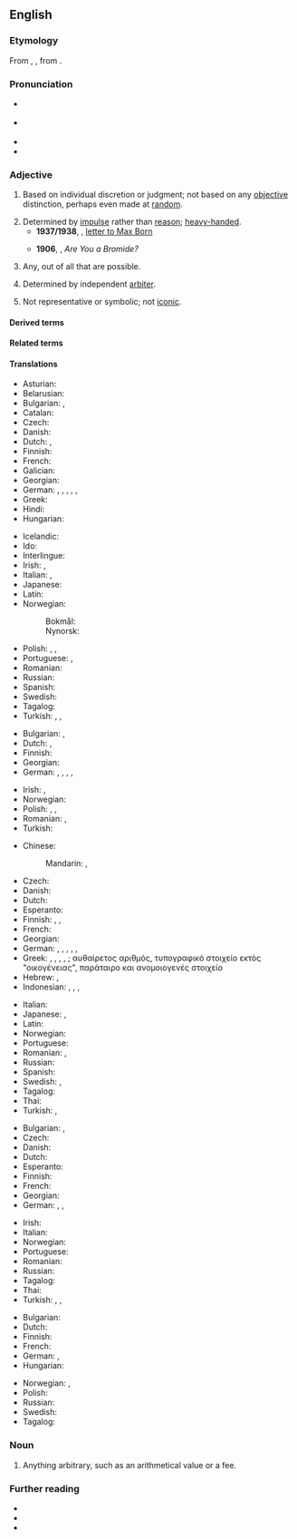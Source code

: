 ==English==
{{was wotd|2006|December|4}}

===Etymology===
From {{inh|en|enm|arbitrarie}}, {{der|en|la|arbitrārius|t=arbitrary, uncertain}}, from {{m|la|arbiter|t=witness, on-looker, listener, judge, overseer}}.

===Pronunciation===
* {{a|RP}} {{IPA|en|/ˈɑː.bɪ.tɹə.ɹi/|/ˈɑː.bɪ.tɹi/}}
* {{a|US|Canada}} {{IPA|en|/ˈɑɹ.bɪ.tɹɛ(ə).ɹi/}}
* {{audio|en|en-us-arbitrary.ogg|Audio (US)}}
* {{audio|en|en-au-arbitrary.ogg|Audio (AU)}}

===Adjective===
{{en-adj}}

# {{lb|en|usually|of a decision}} Based on individual discretion or judgment; not based on any [[objective]] distinction, perhaps even made at [[random]].
#: {{ux|en|Benjamin Franklin's designation of "positive" and "negative" to different charges was '''arbitrary'''.}}
#: {{ux|en|The decision to use 18 years as the legal age of adulthood was '''arbitrary''', as both age 17 and 19 were reasonable alternatives.}}
# Determined by [[impulse]] rather than [[reason]]; [[heavy-handed]].
#* '''1937/1938''', {{w|Albert Einstein}}, [[wikiquote:Albert Einstein and politics|letter to Max Born]]
#*: {{quote|en|The Russian trials were Stalin's purges, with which he attempted to consolidate his power. Like most people in the West, I believed these show trials to be the '''arbitrary''' acts of a cruel dictator.}}
#* '''1906''', {{w|Gelett Burgess}}, ''Are You a Bromide?''
#*: {{quote|en|The bromide conforms to everything sanctioned by the majority, and may be depended upon to be trite, banal, and '''arbitrary'''.}}
# {{lb|en|mathematics}} Any, out of all that are possible.
#: {{ux|en|The equation is true for an '''arbitrary''' value of x.}}
# Determined by independent [[arbiter]].
# {{lb|en|linguistics}} Not representative or symbolic; not [[iconic]].

====Derived terms====
{{der3|en|arbitrary-precision|arbitrarily|arbitrariness}}

====Related terms====
{{rel4|en|arbit
|arbiter
|arbitrable
|arbitrage
|arbitrary and capricious
|arbitrate
|arbitration
|arbitrator
}}

====Translations====
{{trans-top|based on individual discretion or judgment}}
* Asturian: {{t|ast|arbitrariu}}
* Belarusian: {{t|be|адво́льны|m}}
* Bulgarian: {{t+|bg|произволен}}, {{t+|bg|своеволен}}
* Catalan: {{t+|ca|arbitrari}}
* Czech: {{t+|cs|libovolný|m}}
* Danish: {{t+|da|arbitrær}}
* Dutch: {{t+|nl|willekeurig}}, {{t+|nl|arbitrair}}
* Finnish: {{t+|fi|mielivaltainen}}
* French: {{t+|fr|arbitraire}}
* Galician: {{t|gl|arbitrario}}
* Georgian: {{t|ka|დაუსაბუთებელი}}
* German: {{t+|de|willkürlich}}, {{t|de|nach Ermessen}}, {{t|de|in freiem Ermessen}}, {{t+|de|frei}}, {{t|de|Ermessens-}}, {{t+|de|arbiträr}}
* Greek: {{t+|el|αυθαίρετος}}
* Hindi: {{t+|hi|यादृच्छिक|m}}
* Hungarian: {{t+|hu|önkényes}}
{{trans-mid}}
* Icelandic: {{t|is|geðþóttalegur}}
* Ido: {{t+|io|arbitriala}}
* Interlingue: {{t|ie|arbitrari}}
* Irish: {{t|ga|ar togradh}}, {{t|ga|aondeonach}}
* Italian: {{t+|it|arbitrario|m}}, {{t|it|arbitraria|f}}
* Japanese: {{t+|ja|恣意|tr=しいてきな, shiiteki-na|alt=恣意的な}}
* Latin: {{t|la|arbitrārius}}
* Norwegian:
*: Bokmål: {{t+|nb|vilkårlig}}
*: Nynorsk: {{t|nn|vilkårleg}}
* Polish: {{t+|pl|arbitralny}}, {{t+|pl|umowny}}, {{t+|pl|dowolny}}
* Portuguese: {{t+|pt|arbitrário|m}}, {{t+|pt|arbitrária|f}}
* Romanian: {{t+|ro|arbitrar}}
* Russian: {{t+|ru|произво́льный}}
* Spanish: {{t+|es|arbitrario}}
* Swedish: {{t+|sv|godtycklig}}
* Tagalog: {{t|tl|alitakdain}}
* Turkish: {{t+|tr|keyfî}}, {{t|tr|isteğe bağlı}}, {{t+|tr|ihtiyarî}}
{{trans-bottom}}

{{trans-top|unrestrained by law; tyrannical}}
* Bulgarian: {{t+|bg|деспотичен}}, {{t+|bg|тираничен}}
* Dutch: {{t+|nl|arbitrair}}, {{t+|nl|willekeurig}}
* Finnish: {{t|fi|omavaltainen}}
* Georgian: {{t|ka|დესპოტური}}
* German: {{t+|de|willkürlich}}, {{t+|de|eigenmächtig}}, {{t|de|Willkür-}}, {{t+|de|tyrannisch}}, {{t+|de|rücksichtslos}}
{{trans-mid}}
* Irish: {{t|ga|ansmachtúil}}, {{t|ga|dírialta}}
* Norwegian: {{t+|no|vilkårlig}}
* Polish: {{t+|pl|arbitralny}}, {{t+|pl|samowolny}}, {{t+|pl|apodyktyczny}}
* Romanian: {{t+|ro|arbitrar}}, {{t+|ro|despotic}}
* Turkish: {{t|tr|re'sen}}
{{trans-bottom}}

{{trans-top|determined by impulse}}
* Chinese:
*: Mandarin: {{t+|cmn|任意}}, {{t|cmn|随机决定}}
* Czech: {{t|cs|náladový|m}}
* Danish: {{t|da|vilkårlig}}
* Dutch: {{t+|nl|willekeurig}}
* Esperanto: {{t|eo|hazarda}}
* Finnish: {{t+|fi|mielivaltainen}}, {{t+|fi|umpimähkäinen}}, {{t|fi|omavaltainen}}
* French: {{t+|fr|arbitraire}}
* Georgian: {{t|ka|თვითნებური}}
* German: {{t+|de|willkürlich}}, {{t+|de|arbiträr}}, {{t+|de|eigenwillig}}, {{t+|de|unbegründet}}, {{t|de|launenhaft}}, {{t+|de|launisch}}
* Greek: {{qualifier|adjective}} {{t+|el|αυθαίρετος}}, {{t+|el|δεσποτικός}}, {{t+|el|αυταρχικός}}, {{t+|el|παρορμητικός}}, {{t+|el|αυθόρμητος}}; {{qualifier|noun}} αυθαίρετος αριθμός, τυπογραφικό στοιχείο εκτός "οικογένειας", παράταιρο και ανομοιογενές στοιχείο
* Hebrew: {{t|he|שרירותי|tr=shriruty|m}}, {{t|he|שרירותית|tr=shrirutyt|f}}
* Indonesian: {{t+|id|sembarang}}, {{t+|id|siapa saja}}, {{t+|id|apa saja}}, {{t|id|mana saja}}
{{trans-mid}}
* Italian: {{t+|it|arbitrario}}
* Japanese: {{t+|ja|任意|tr=[[にんい]], nin-i}}, {{t|ja|不特定多数|tr=[[ふとくていたすう]], futokutei-tasū}}
* Latin: {{t|la|arbitrārius}}
* Norwegian: {{t+|no|vilkårlig}}
* Portuguese: {{t+|pt|arbitrário}}
* Romanian: {{t+|ro|arbitrar}}, {{t+|ro|impulsiv}}
* Russian: {{t+|ru|произво́льный}}
* Spanish: {{t+|es|arbitrario}}
* Swedish: {{t+|sv|godtycklig}}, {{t+|sv|arbiträr}}
* Tagalog: {{t|tl|alitakdain}}
* Thai: {{t-needed|th}}
* Turkish: {{t+|tr|keyfî}}, {{t|tr|dürtüsel}}
{{trans-bottom}}

{{trans-top|chosen at random}}
* Bulgarian: {{t+|bg|произволен}}, {{t+|bg|случаен}}
* Czech: {{t+|cs|libovolný|m}}
* Danish: {{t+|da|arbitrær}}
* Dutch: {{t+|nl|willekeurig}}
* Esperanto: {{t+|eo|arbitra}}
* Finnish: {{t+|fi|satunnainen}}
* French: {{t+|fr|arbitraire}}
* Georgian: {{t|ka|ჭირვეული}}
* German: {{t+|de|beliebig}}, {{t+|de|willkürlich}}, {{t+|de|erratisch}}
{{trans-mid}}
* Irish: {{t|ga|treallach}}
* Italian: {{t+|it|a caso|alt=scelto a caso}}
* Norwegian: {{t+|no|tilfeldig}}
* Portuguese: {{t+|pt|arbitrário}}
* Romanian: {{t+|ro|arbitrar}}
* Russian: {{t+|ru|произво́льный}}
* Tagalog: {{t|tl|alitakdain}}
* Thai: {{t-needed|th}}
* Turkish: {{t+|tr|gelişigüzel}}, {{t+|tr|rastgele}}, {{t+|tr|lalettayin}}
{{trans-bottom}}

{{trans-top|(mathematics)}}
* Bulgarian: {{t+|bg|произволен}}
* Dutch: {{t+|nl|willekeurig}}
* Finnish: {{t+|fi|mielivaltainen}}
* French: {{t+|fr|quelconque}}
* German: {{t+|de|beliebig}}, {{t|de|frei wählbar}}
* Hungarian: {{t+|hu|tetszőleges}}
{{trans-mid}}
* Norwegian: {{t+|no|vilkårlig}}, {{t+|no|tilfeldig}}
* Polish: {{t+|pl|dowolny|m}}
* Russian: {{t+|ru|произвольный}}
* Swedish: {{t+|sv|godtycklig}}
* Tagalog: {{t|tl|alitakdain}}
{{trans-bottom}}

===Noun===
{{en-noun|arbitraries}}

# Anything arbitrary, such as an arithmetical value or a fee.

===Further reading===
* {{R:Webster 1913}}
* {{R:Century 1911}}
* {{pedia|arbitrariness}}